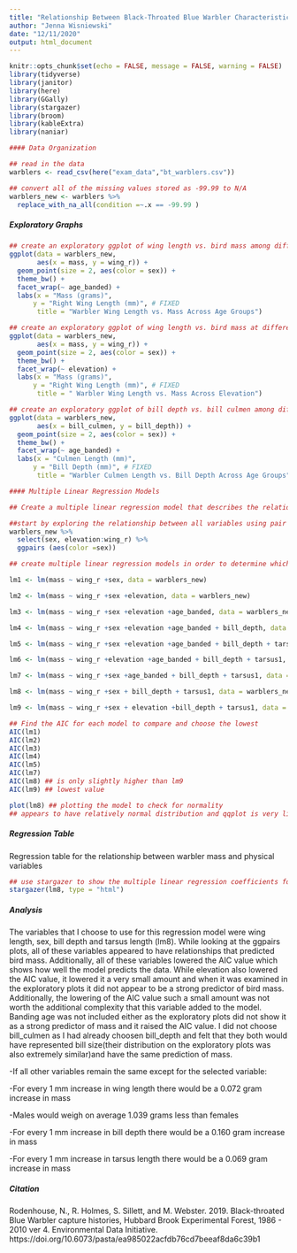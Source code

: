 ```yaml
---
title: "Relationship Between Black-Throated Blue Warbler Characteristics and Mass in Hubbard Brook Experimental Forest from 1986-2010"
author: "Jenna Wisniewski"
date: "12/11/2020"
output: html_document
---
```


```r
knitr::opts_chunk$set(echo = FALSE, message = FALSE, warning = FALSE)
library(tidyverse)
library(janitor)
library(here)
library(GGally)
library(stargazer)
library(broom)
library(kableExtra)
library(naniar)
```

```r
#### Data Organization

## read in the data
warblers <- read_csv(here("exam_data","bt_warblers.csv"))

## convert all of the missing values stored as -99.99 to N/A
warblers_new <- warblers %>% 
  replace_with_na_all(condition =~.x == -99.99 )

```
##### **Exploratory Graphs**
```r
## create an exploratory ggplot of wing length vs. bird mass among different age groups with point color indicating sex and faceted by bird age at capture
ggplot(data = warblers_new, 
       aes(x = mass, y = wing_r)) + 
  geom_point(size = 2, aes(color = sex)) + 
  theme_bw() +
  facet_wrap(~ age_banded) + 
  labs(x = "Mass (grams)",
      y = "Right Wing Length (mm)", # FIXED
       title = "Warbler Wing Length vs. Mass Across Age Groups") 

```
```r
## create an exploratory ggplot of wing length vs. bird mass at different elevation levels with point color indicating sex and faceted by elevation of the sample plot
ggplot(data = warblers_new, 
       aes(x = mass, y = wing_r)) + 
  geom_point(size = 2, aes(color = sex)) + 
  theme_bw() +
  facet_wrap(~ elevation) + 
  labs(x = "Mass (grams)",
      y = "Right Wing Length (mm)", # FIXED
       title = " Warbler Wing Length vs. Mass Across Elevation") 
```
```r
## create an exploratory ggplot of bill depth vs. bill culmen among different age groups with point color indicating sex and faceted by elevation of the sample plot
ggplot(data = warblers_new, 
       aes(x = bill_culmen, y = bill_depth)) + 
  geom_point(size = 2, aes(color = sex)) + 
  theme_bw() +
  facet_wrap(~ age_banded) + 
  labs(x = "Culmen Length (mm)",
      y = "Bill Depth (mm)", # FIXED
       title = "Warbler Culmen Length vs. Bill Depth Across Age Groups") 
```


```r
#### Multiple Linear Regression Models 

## Create a multiple linear regression model that describes the relationship between bird mass and wing length

##start by exploring the relationship between all variables using pair plots in GGally
warblers_new %>% 
  select(sex, elevation:wing_r) %>% 
  ggpairs (aes(color =sex))

```

```r
## create multiple linear regression models in order to determine which variables yield the best fit 

lm1 <- lm(mass ~ wing_r +sex, data = warblers_new)

lm2 <- lm(mass ~ wing_r +sex +elevation, data = warblers_new)

lm3 <- lm(mass ~ wing_r +sex +elevation +age_banded, data = warblers_new)

lm4 <- lm(mass ~ wing_r +sex +elevation +age_banded + bill_depth, data = warblers_new)

lm5 <- lm(mass ~ wing_r +sex +elevation +age_banded + bill_depth + tarsus1, data = warblers_new)

lm6 <- lm(mass ~ wing_r +elevation +age_banded + bill_depth + tarsus1, data = warblers_new)

lm7 <- lm(mass ~ wing_r +sex +age_banded + bill_depth + tarsus1, data = warblers_new)

lm8 <- lm(mass ~ wing_r +sex + bill_depth + tarsus1, data = warblers_new)

lm9 <- lm(mass ~ wing_r +sex + elevation +bill_depth + tarsus1, data = warblers_new)

## Find the AIC for each model to compare and choose the lowest
AIC(lm1)
AIC(lm2)
AIC(lm3)
AIC(lm4)
AIC(lm5) 
AIC(lm7)
AIC(lm8) ## is only slightly higher than lm9
AIC(lm9) ## lowest value
```

```r
plot(lm8) ## plotting the model to check for normality 
## appears to have relatively normal distribution and qqplot is very linear, will continue with linear regression model 
```

##### **Regression Table** 

Regression table for the relationship between warbler mass and physical variables
```r
## use stargazer to show the multiple linear regression coefficients for ln9
stargazer(lm8, type = "html")
```
##### **Analysis** 

The variables that I choose to use for this regression model were wing length, sex, bill depth and tarsus length (lm8). While looking at the ggpairs plots, all of these variables appeared to have relationships that predicted bird mass. Additionally, all of these variables lowered the AIC value which shows how well the model predicts the data. While elevation also lowered the AIC value, it lowered it a very small amount and when it was examined in the exploratory plots it did not appear to be a strong predictor of bird mass. Additionally, the lowering of the AIC value such a small amount was not worth the additional complexity that this variable added to the model. Banding age was not included either as the exploratory plots did not show it as a strong predictor of mass and it raised the AIC value. I did not choose bill_culmen as I had already choosen bill_depth and felt that they both would have represented bill size(their distribution on the exploratory plots was also extremely similar)and have the same prediction of mass. 

-If all other variables remain the same except for the selected variable:

-For every 1 mm increase in wing length there would be a 0.072 gram increase in mass

-Males would weigh on average 1.039 grams less than females

-For every 1 mm increase in bill depth there would be a 0.160 gram increase in mass

-For every 1 mm increase in tarsus length there would be a 0.069 gram increase in mass

##### **Citation**
Rodenhouse, N., R. Holmes, S. Sillett, and M. Webster. 2019. Black-throated Blue Warbler capture histories, Hubbard Brook Experimental Forest, 1986 - 2010 ver 4. Environmental Data Initiative. https://doi.org/10.6073/pasta/ea985022acfdb76cd7beeaf8da6c39b1
